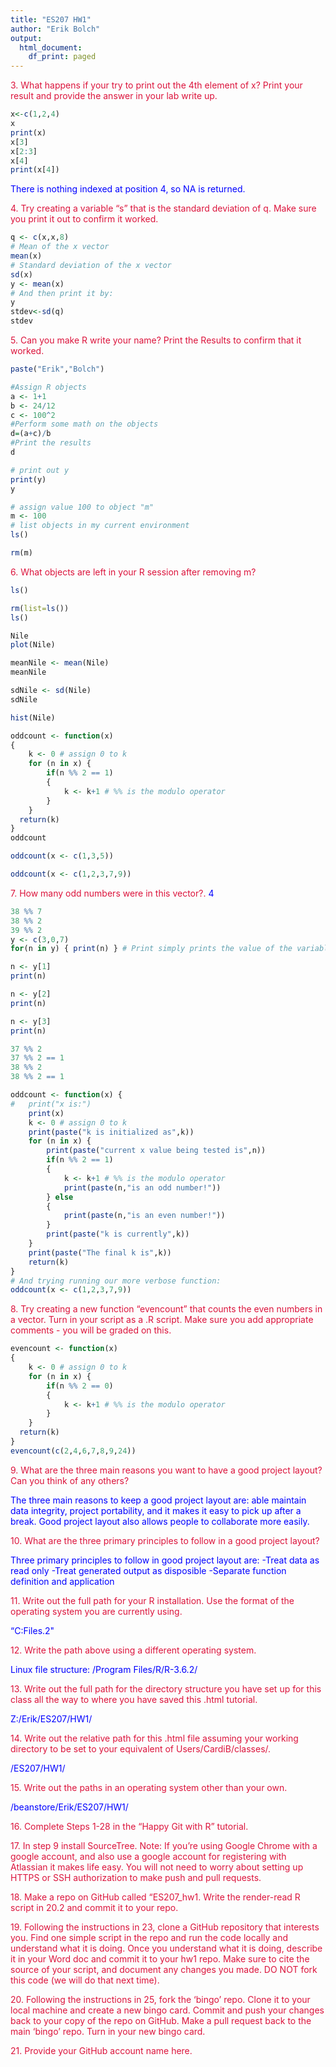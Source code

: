 ```yaml
---
title: "ES207 HW1"
author: "Erik Bolch"
output:
  html_document:
    df_print: paged
---
```


<span style="color:crimson">
3. What happens if your try to print out the 4th element of x? Print your result and provide the answer in your lab write up.
</span>
```r
x<-c(1,2,4)
x
print(x)
x[3]
x[2:3]
x[4]
print(x[4])
```
<span style="color:blue">
There is nothing indexed at position 4, so NA is returned.
</span>

<span style="color:crimson">
4. Try creating a variable “s” that is the standard deviation of q. Make sure you print it out to confirm it worked.
</span>
```r
q <- c(x,x,8)
# Mean of the x vector
mean(x)
# Standard deviation of the x vector
sd(x) 
y <- mean(x)
# And then print it by:
y
stdev<-sd(q)
stdev

```

<span style="color:crimson">
5. Can you make R write your name? Print the Results to confirm that it worked.
</span>

```r
paste("Erik","Bolch")
```
```r
#Assign R objects
a <- 1+1
b <- 24/12
c <- 100^2
#Perform some math on the objects
d=(a+c)/b
#Print the results
d
```

```r
# print out y
print(y)
y

```

```r
# assign value 100 to object "m"
m <- 100
# list objects in my current environment
ls()
```
```r
rm(m)
```
<span style="color:crimson">
6. What objects are left in your R session after removing m?
</span>
```r
ls()
```
```r
rm(list=ls())
ls()
```
```r
Nile
plot(Nile)

meanNile <- mean(Nile)
meanNile

sdNile <- sd(Nile)
sdNile

hist(Nile)
```

```r
oddcount <- function(x) 
{
    k <- 0 # assign 0 to k
    for (n in x) {
        if(n %% 2 == 1)
        {
            k <- k+1 # %% is the modulo operator
        }
    }
  return(k)
}
oddcount

oddcount(x <- c(1,3,5))

oddcount(x <- c(1,2,3,7,9))
```
<span style="color:crimson">
7. How many odd numbers were in this vector?.
</span>
<span style="color:blue">
4</span>

```r
38 %% 7
38 %% 2
39 %% 2
y <- c(3,0,7)
for(n in y) { print(n) } # Print simply prints the value of the variable

n <- y[1]
print(n)

n <- y[2]
print(n)

n <- y[3]
print(n)

37 %% 2
37 %% 2 == 1  
38 %% 2
38 %% 2 == 1
```
```r
oddcount <- function(x) {
#   print("x is:")
    print(x)
    k <- 0 # assign 0 to k
    print(paste("k is initialized as",k))
    for (n in x) {
        print(paste("current x value being tested is",n))
        if(n %% 2 == 1) 
        {
            k <- k+1 # %% is the modulo operator
            print(paste(n,"is an odd number!"))
        } else
        {
            print(paste(n,"is an even number!"))
        }
        print(paste("k is currently",k))
    }
    print(paste("The final k is",k))
    return(k)
}
# And trying running our more verbose function:
oddcount(x <- c(1,2,3,7,9))
```
<span style="color:crimson"> 8. Try creating a new function “evencount” that counts the even numbers in a vector. Turn in your script as a .R script. Make sure you add appropriate comments - you will be graded on this.
</span>
```r
evencount <- function(x) 
{
    k <- 0 # assign 0 to k
    for (n in x) {
        if(n %% 2 == 0)
        {
            k <- k+1 # %% is the modulo operator
        }
    }
  return(k)
}
evencount(c(2,4,6,7,8,9,24))
```
<span style="color:crimson">9. What are the three main reasons you want to have a good project layout? Can you think of any others?</span>

<span style="color:blue">
The three main reasons to keep a good project layout are: able maintain data integrity, project portability, and it makes it easy to pick up after a break. Good project layout also allows people to collaborate more easily.
</span>

<span style="color:crimson">10. What are the three primary principles to follow in a good project layout?</span>

<span style="color:blue">
Three primary principles to follow in good project layout are:
-Treat data as read only
-Treat generated output as disposible
-Separate function definition and application
</span>

<span style="color:crimson">11. Write out the full path for your R installation. Use the format of the operating system you are currently using.</span>

<span style="color:blue">
"C:\Program Files\R\R-3.6.2\"
</span>

<span style="color:crimson">12. Write the path above using a different operating system.

<span style="color:blue">
Linux file structure:
/Program Files/R/R-3.6.2/
</span>

<span style="color:crimson">13. Write out the full path for the directory structure you have set up for this class all the way to where you have saved this .html tutorial.</span>

<span style="color:blue">
Z:/Erik/ES207/HW1/
</span>

<span style="color:crimson">14. Write out the relative path for this .html file assuming your working directory to be set to your equivalent of Users/CardiB/classes/.</span>

<span style="color:blue">/ES207/HW1/</span>

<span style="color:crimson">15. Write out the paths in an operating system other than your own.</span>

<span style="color:blue">/beanstore/Erik/ES207/HW1/</span>


<span style="color:crimson">16. Complete Steps 1-28 in the “Happy Git with R” tutorial.</span>


<span style="color:crimson">17. In step 9 install SourceTree. Note: If you’re using Google Chrome with a google account, and also use a google account for registering with Atlassian it makes life easy. You will not need to worry about setting up HTTPS or SSH authorization to make push and pull requests.</span>


<span style="color:crimson">18. Make a repo on GitHub called “ES207_hw1. Write the render-read R script in 20.2 and commit it to your repo.</span>


<span style="color:crimson">19. Following the instructions in 23, clone a GitHub repository that interests you. Find one simple script in the repo and run the code locally and understand what it is doing. Once you understand what it is doing, describe it in your Word doc and commit it to your hw1 repo. Make sure to cite the source of your script, and document any changes you made. DO NOT fork this code (we will do that next time).</span>

<span style="color:crimson">20. Following the instructions in 25, fork the ‘bingo’ repo. Clone it to your local machine and create a new bingo card. Commit and push your changes back to your copy of the repo on GitHub. Make a pull request back to the main ‘bingo’ repo. Turn in your new bingo card.</span>

<span style="color:crimson">21. Provide your GitHub account name here.</span>












